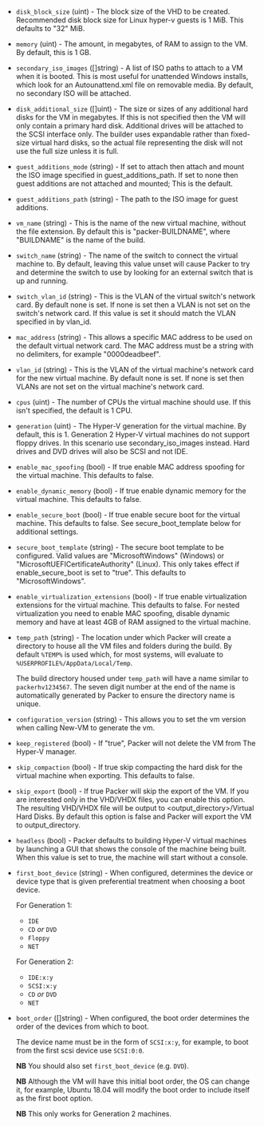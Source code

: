 <!-- Code generated from the comments of the CommonConfig struct in builder/hyperv/common/config.go; DO NOT EDIT MANUALLY -->

- `disk_block_size` (uint) - The block size of the VHD to be created.
  Recommended disk block size for Linux hyper-v guests is 1 MiB. This
  defaults to "32" MiB.

- `memory` (uint) - The amount, in megabytes, of RAM to assign to the
  VM. By default, this is 1 GB.

- `secondary_iso_images` ([]string) - A list of ISO paths to
  attach to a VM when it is booted. This is most useful for unattended
  Windows installs, which look for an Autounattend.xml file on removable
  media. By default, no secondary ISO will be attached.

- `disk_additional_size` ([]uint) - The size or sizes of any
  additional hard disks for the VM in megabytes. If this is not specified
  then the VM will only contain a primary hard disk. Additional drives
  will be attached to the SCSI interface only. The builder uses
  expandable rather than fixed-size virtual hard disks, so the actual
  file representing the disk will not use the full size unless it is
  full.

- `guest_additions_mode` (string) - If set to attach then attach and
  mount the ISO image specified in guest_additions_path. If set to
  none then guest additions are not attached and mounted; This is the
  default.

- `guest_additions_path` (string) - The path to the ISO image for guest
  additions.

- `vm_name` (string) - This is the name of the new virtual machine,
  without the file extension. By default this is "packer-BUILDNAME",
  where "BUILDNAME" is the name of the build.

- `switch_name` (string) - The name of the switch to connect the virtual
  machine to. By default, leaving this value unset will cause Packer to
  try and determine the switch to use by looking for an external switch
  that is up and running.

- `switch_vlan_id` (string) - This is the VLAN of the virtual switch's
  network card. By default none is set. If none is set then a VLAN is not
  set on the switch's network card. If this value is set it should match
  the VLAN specified in by vlan_id.

- `mac_address` (string) - This allows a specific MAC address to be used on
  the default virtual network card. The MAC address must be a string with
  no delimiters, for example "0000deadbeef".

- `vlan_id` (string) - This is the VLAN of the virtual machine's network
  card for the new virtual machine. By default none is set. If none is set
  then VLANs are not set on the virtual machine's network card.

- `cpus` (uint) - The number of CPUs the virtual machine should use. If
  this isn't specified, the default is 1 CPU.

- `generation` (uint) - The Hyper-V generation for the virtual machine. By
  default, this is 1. Generation 2 Hyper-V virtual machines do not support
  floppy drives. In this scenario use secondary_iso_images instead. Hard
  drives and DVD drives will also be SCSI and not IDE.

- `enable_mac_spoofing` (bool) - If true enable MAC address spoofing
  for the virtual machine. This defaults to false.

- `enable_dynamic_memory` (bool) - If true enable dynamic memory for
  the virtual machine. This defaults to false.

- `enable_secure_boot` (bool) - If true enable secure boot for the
  virtual machine. This defaults to false. See secure_boot_template
  below for additional settings.

- `secure_boot_template` (string) - The secure boot template to be
  configured. Valid values are "MicrosoftWindows" (Windows) or
  "MicrosoftUEFICertificateAuthority" (Linux). This only takes effect if
  enable_secure_boot is set to "true". This defaults to "MicrosoftWindows".

- `enable_virtualization_extensions` (bool) - If true enable
  virtualization extensions for the virtual machine. This defaults to
  false. For nested virtualization you need to enable MAC spoofing,
  disable dynamic memory and have at least 4GB of RAM assigned to the
  virtual machine.

- `temp_path` (string) - The location under which Packer will create a directory to house all the
  VM files and folders during the build. By default `%TEMP%` is used
  which, for most systems, will evaluate to
  `%USERPROFILE%/AppData/Local/Temp`.

  The build directory housed under `temp_path` will have a name similar to
  `packerhv1234567`. The seven digit number at the end of the name is
  automatically generated by Packer to ensure the directory name is
  unique.

- `configuration_version` (string) - This allows you to set the vm version when calling New-VM to generate
  the vm.

- `keep_registered` (bool) - If "true", Packer will not delete the VM from
  The Hyper-V manager.

- `skip_compaction` (bool) - If true skip compacting the hard disk for
  the virtual machine when exporting. This defaults to false.

- `skip_export` (bool) - If true Packer will skip the export of the VM.
  If you are interested only in the VHD/VHDX files, you can enable this
  option. The resulting VHD/VHDX file will be output to
  <output_directory>/Virtual Hard Disks. By default this option is false
  and Packer will export the VM to output_directory.

- `headless` (bool) - Packer defaults to building Hyper-V virtual
  machines by launching a GUI that shows the console of the machine being
  built. When this value is set to true, the machine will start without a
  console.

- `first_boot_device` (string) - When configured, determines the device or device type that is given preferential
  treatment when choosing a boot device.

  For Generation 1:

  - `IDE`
  - `CD` _or_ `DVD`
  - `Floppy`
  - `NET`

  For Generation 2:

  - `IDE:x:y`
  - `SCSI:x:y`
  - `CD` _or_ `DVD`
  - `NET`

- `boot_order` ([]string) - When configured, the boot order determines the order of the devices
  from which to boot.

  The device name must be in the form of `SCSI:x:y`, for example,
  to boot from the first scsi device use `SCSI:0:0`.

  **NB** You should also set `first_boot_device` (e.g. `DVD`).

  **NB** Although the VM will have this initial boot order, the OS can
  change it, for example, Ubuntu 18.04 will modify the boot order to
  include itself as the first boot option.

  **NB** This only works for Generation 2 machines.
